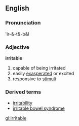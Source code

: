 ==English==

===Pronunciation===
'ir-&-t&-b&l

===Adjective===
'''irritable'''
# capable of being irritated
# easily [[exasperated]] or excited
# responsive to [[stimuli]]
===Derived terms===
*[[irritability]]
*[[irritable bowel syndrome]]

[[gl:Irritable]]